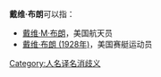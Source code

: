 '''戴维·布朗'''可以指：
* [[戴维·M·布朗|戴维·M·布朗]]，美国航天员
* [[戴维·布朗_(1928年)|戴维·布朗 (1928年)]]，美国赛艇运动员
{{disambig}}

[[Category:人名译名消歧义|Category:人名译名消歧义]]